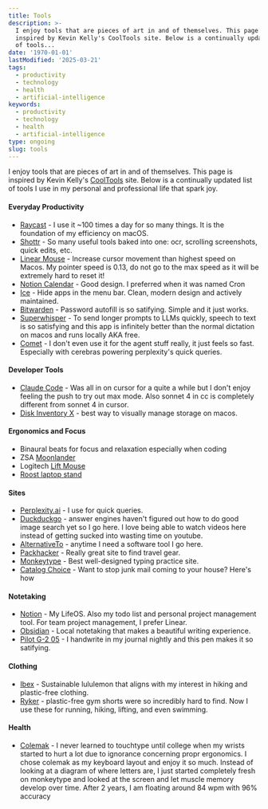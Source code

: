 ```yaml
---
title: Tools
description: >-
  I enjoy tools that are pieces of art in and of themselves. This page is
  inspired by Kevin Kelly's CoolTools site. Below is a continually updated list
  of tools...
date: '1970-01-01'
lastModified: '2025-03-21'
tags:
  - productivity
  - technology
  - health
  - artificial-intelligence
keywords:
  - productivity
  - technology
  - health
  - artificial-intelligence
type: ongoing
slug: tools
---
```


I enjoy tools that are pieces of art in and of themselves. This page is inspired by Kevin Kelly's [CoolTools](https://kk.org/cooltools/) site. Below is a continually updated list of tools I use in my personal and professional life that spark joy.

#### Everyday Productivity

- [Raycast](https://www.raycast.com) - I use it ~100 times a day for so many things. It is the foundation of my efficiency on macOS.
- [Shottr](https://shottr.cc) - So many useful tools baked into one: ocr, scrolling screenshots, quick edits, etc.
- [Linear Mouse](https://linearmouse.app) - Increase cursor movement than highest speed on Macos. My pointer speed is 0.13, do not go to the max speed as it will be extremely hard to reset it!
- [Notion Calendar](https://www.notion.so/product/calendar) - Good design. I preferred when it was named Cron
- [Ice](https://icemenubar.app) - Hide apps in the menu bar. Clean, modern design and actively maintained.
- [Bitwarden](https://bitwarden.com) - Password autofill is so satifying. Simple and it just works.
- [Superwhisper](https://superwhisper.com) - To send longer prompts to LLMs quickly, speech to text is so satisfying and this app is infinitely better than the normal dictation on macos and runs locally AKA free. 
- [Comet](https://perplexity.ai/comet) - I don't even use it for the agent stuff really, it just feels so fast. Especially with cerebras powering perplexity's quick queries.
#### Developer Tools

- [Claude Code](https://claude.ai) - Was all in on cursor for a quite a while but I don't enjoy feeling the push to try out max mode. Also sonnet 4 in cc is completely different from sonnet 4 in cursor.
- [Disk Inventory X](http://www.derlien.com) - best way to visually manage storage on macos.

#### Ergonomics and Focus 
- Binaural beats for focus and relaxation especially when coding
- ZSA [Moonlander](https://www.zsa.io/moonlander)
- Logitech [Lift Mouse](https://www.logitech.com/en-us/products/mice/lift-vertical-ergonomic-mouse-mac.910-006471.html)
- [Roost laptop stand](https://www.therooststand.com)

#### Sites

- [Perplexity.ai](https://www.perplexity.ai) - I use for quick queries.
- [Duckduckgo](https://duckduckgo.com) - answer engines haven't figured out how to do good image search yet so I go here. I love being able to watch videos here instead of getting sucked into wasting time on youtube.
- [AlternativeTo](https://alternativeto.net) - anytime I need a software tool I go here.
- [Packhacker](https://packhacker.com) - Really great site to find travel gear.
- [Monkeytype](https://monkeytype.com) - Best well-designed typing practice site.
- [Catalog Choice](https://www.catalogchoice.org) - Want to stop junk mail coming to your house? Here's how

#### Notetaking

- [Notion](https://notion.so) - My LifeOS. Also my todo list and personal project management tool. For team project management, I prefer Linear.
- [Obsidian](https://obsidian.md) - Local notetaking that makes a beautiful writing experience.
- [Pilot G-2 05](https://www.amazon.com/PILOT-G2-Pens-Refillable-Retractable/dp/B09GKY4QT1) - I handwrite in my journal nightly and this pen makes it so satifying.

#### Clothing

- [Ibex](https://ibex.com) - Sustainable lululemon that aligns with my interest in hiking and plastic-free clothing.
- [Ryker](https://rykerclothingco.com/) - plastic-free gym shorts were so incredibly hard to find. Now I use these for running, hiking, lifting, and even swimming.

#### Health

- [Colemak](https://en.wikipedia.org/wiki/Colemak) - I never learned to touchtype until college when my wrists started to hurt a lot due to ignorance concerning propr ergonomics. I chose colemak as my keyboard layout and enjoy it so much. Instead of looking at a diagram of where letters are, I just started completely fresh on monkeytype and looked at the screen and let muscle memory develop over time. After 2 years, I am floating around 84 wpm with 96% accuracy

<br />
